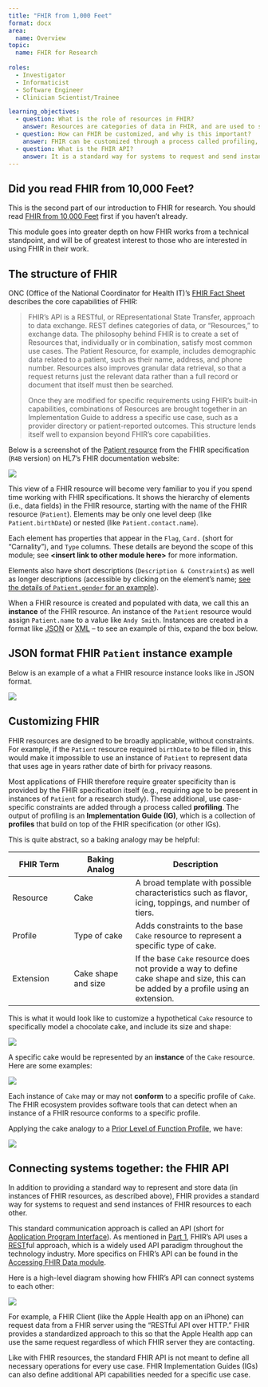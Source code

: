 ```yaml
---
title: "FHIR from 1,000 Feet"
format: docx
area:
  name: Overview
topic:
  name: FHIR for Research
  
roles:
  - Investigator
  - Informaticist
  - Software Engineer
  - Clinician Scientist/Trainee

learning_objectives:
  - question: What is the role of resources in FHIR?
    answer: Resources are categories of data in FHIR, and are used to store and retrieve a specific type of data in a pre-defined structure.
  - question: How can FHIR be customized, and why is this important?
    answer: FHIR can be customized through a process called profiling, where FHIR resources are constrained and extended. This allows FHIR to be used for a wide variety of use cases, including applications that were not imagined by FHIR's creators.
  - question: What is the FHIR API?
    answer: It is a standard way for systems to request and send instances of resources to each other.
---
```


::: callout-caution
## Did you read FHIR from 10,000 Feet?

This is the second part of our introduction to FHIR for research. You should read [FHIR from 10,000 Feet](..//10-intro–intro-part-1-what-is-fhir/index.html) first if you haven't already.

This module goes into greater depth on how FHIR works from a technical standpoint, and will be of greatest interest to those who are interested in using FHIR in their work.
:::

## The structure of FHIR

ONC (Office of the National Coordinator for Health IT)'s [FHIR Fact Sheet](https://www.healthit.gov/sites/default/files/page/2021-04/What%20Is%20FHIR%20Fact%20Sheet.pdf) describes the core capabilities of FHIR:

> FHIR's API is a RESTful, or REpresentational State Transfer, approach to data exchange. REST defines categories of data, or "Resources," to exchange data. The philosophy behind FHIR is to create a set of Resources that, individually or in combination, satisfy most common use cases. The Patient Resource, for example, includes demographic data related to a patient, such as their name, address, and phone number. Resources also improves granular data retrieval, so that a request returns just the relevant data rather than a full record or document that itself must then be searched.
>
> Once they are modified for specific requirements using FHIR's built-in capabilities, combinations of Resources are brought together in an Implementation Guide to address a specific use case, such as a provider directory or patient-reported outcomes. This structure lends itself well to expansion beyond FHIR's core capabilities.

Below is a screenshot of the [Patient resource](https://www.hl7.org/fhir/R4B/patient.html) from the FHIR specification (`R4B` version) on HL7's FHIR documentation website:

[![](images/R4_Patient.png){fig-alt="Screenshot of Resource Contents table of the Patient resource in the FHIR R4B specification"}](https://www.hl7.org/fhir/R4B/patient.html)

This view of a FHIR resource will become very familiar to you if you spend time working with FHIR specifications. It shows the hierarchy of elements (i.e., data fields) in the FHIR resource, starting with the name of the FHIR resource (`Patient`). Elements may be only one level deep (like `Patient.birthDate`) or nested (like `Patient.contact.name`).

Each element has properties that appear in the `Flag`, `Card.` (short for "Carnality"), and `Type` columns. These details are beyond the scope of this module; see **\<insert link to other module here\>** for more information.

Elements also have short descriptions (`Description & Constraints`) as well as longer descriptions (accessible by clicking on the element's name; [see the details of `Patient.gender` for an example](https://www.hl7.org/fhir/R4B/patient-definitions.html#Patient.gender)).

When a FHIR resource is created and populated with data, we call this an **instance** of the FHIR resource. An instance of the `Patient` resource would assign `Patient.name` to a value like `Andy Smith`. Instances are created in a format like [JSON](https://en.wikipedia.org/wiki/JSON) or [XML](https://en.wikipedia.org/wiki/XML) -- to see an example of this, expand the box below.

::: {.callout-caution collapse="true"}
## JSON format FHIR `Patient` instance example

Below is an example of a what a FHIR resource instance looks like in JSON format.

![](images/fhir_resource_json.png)
:::

## Customizing FHIR

FHIR resources are designed to be broadly applicable, without constraints. For example, if the `Patient` resource required `birthDate` to be filled in, this would make it impossible to use an instance of `Patient` to represent data that uses age in years rather date of birth for privacy reasons.

Most applications of FHIR therefore require greater specificity than is provided by the FHIR specification itself (e.g., requiring age to be present in instances of `Patient` for a research study). These additional, use case-specific constraints are added through a process called **profiling**. The output of profiling is an **Implementation Guide (IG)**, which is a collection of **profiles** that build on top of the FHIR specification (or other IGs).

This is quite abstract, so a baking analogy may be helpful:

| FHIR Term | Baking Analog       | Description                                                                                                                          |
|------------------|------------------|-------------------------------------|
| Resource  | Cake                | A broad template with possible characteristics such as flavor, icing, toppings, and number of tiers.                                 |
| Profile   | Type of cake        | Adds constraints to the base `Cake` resource to represent a specific type of cake.                                                   |
| Extension | Cake shape and size | If the base `Cake` resource does not provide a way to define cake shape and size, this can be added by a profile using an extension. |

This is what it would look like to customize a hypothetical `Cake` resource to specifically model a chocolate cake, and include its size and shape:

![](images/cake_analogy_profiles.png)

A specific cake would be represented by an **instance** of the `Cake` resource. Here are some examples:

![](images/cake_analogy_instances.png)

Each instance of `Cake` may or may not **conform** to a specific profile of `Cake`. The FHIR ecosystem provides software tools that can detect when an instance of a FHIR resource conforms to a specific profile.

Applying the cake analogy to a [Prior Level of Function Profile](http://build.fhir.org/ig/HL7/fhir-pacio-functional-status/StructureDefinition-pacio-nhfs.html), we have:

![](images/cake_analogy_prior_level_of_function.png)

## Connecting systems together: the FHIR API

In addition to providing a standard way to represent and store data (in instances of FHIR resources, as described above), FHIR provides a standard way for systems to request and send instances of FHIR resources to each other.

This standard communication approach is called an API (short for [Application Program Interface](https://en.wikipedia.org/wiki/API)). As mentioned in [Part 1](modules/10-intro--intro-part-1-what-is-fhir), FHIR's API uses a [REST](https://en.wikipedia.org/wiki/Representational_state_transfer)ful approach, which is a widely used API paradigm throughout the technology industry. More specifics on FHIR's API can be found in the [Accessing FHIR Data module](modules/10-intro--accessing-fhir-data).

Here is a high-level diagram showing how FHIR's API can connect systems to each other:

![](images/fhir_information_flow.png)

For example, a FHIR Client (like the Apple Health app on an iPhone) can request data from a FHIR server using the "RESTful API over HTTP." FHIR provides a standardized approach to this so that the Apple Health app can use the same request regardless of which FHIR server they are contacting.

Like with FHIR resources, the standard FHIR API is not meant to define all necessary operations for every use case. FHIR Implementation Guides (IGs) can also define additional API capabilities needed for a specific use case.
